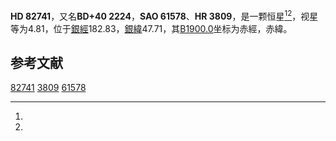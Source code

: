 {{Starbox begin
| name = HD 82741
}}
{{Starbox observe
| epoch = [[J2000.0|J2000.0]]
| constell = {{星座名待查}}<ref name=SIMBAD>{{cite web
 | url=http://simbad.u-strasbg.fr/simbad/sim-id?Ident=HR+3809
 | title =Pulsating variable Star
 | publisher=Centre de Données astronomiques de Strasbourg
 | work=SIMBAD
 | accessdate=2012-07-13}}</ref><ref name=DATA>{{cite web
 | url=http://vizier.u-strasbg.fr/viz-bin/VizieR-5?-out.add=.&-source=5050&-corr=PK=HR&-out.max=9999&HR=3809
 | title=VizieR Detailed Page
 | accessdate=2012-07-13
 | archive-date=2016-03-04
 | archive-url=https://web.archive.org/web/20160304235232/http://vizier.u-strasbg.fr/viz-bin/VizieR-5?-out.add=.&-source=5050&-corr=PK=HR&-out.max=9999&HR=3809
 | dead-url=no
 }}</ref>
| 星官 = 
| ra = {{RA|9|35|3.8}}<ref name=SIMBAD /><ref name=DATA />
| dec = {{DEC|+39|37|17}}<ref name=SIMBAD /><ref name=DATA />
| appmag_v = 4.81<ref name=SIMBAD /><ref name=DATA />
}}
{{Starbox character
| class = G9.5IIIFe-1<ref name=SIMBAD /><ref name=DATA />
| b-v = 0.99<ref name=SIMBAD /><ref name=DATA />
| u-b = 0.76<ref name=SIMBAD /><ref name=DATA />
| r-i = 0.53<ref name=SIMBAD /><ref name=DATA />
| variable = 
}}
{{Starbox astrometry
| radial_v = 0.76
| prop_mo_ra = -12
| parallax = 
| p_error = 
}}
{{Starbox catalog
| names =BD+40 2224，[[SAO星表|SAO]] 61578，[[HD星表|HD]] 82741，[[HR星表|HR]] 3809}}
{{Starbox reference |Simbad=HR+3809}}
{{Starbox end}}

'''HD 82741'''，又名'''BD+40 2224'''，'''SAO 61578'''、'''HR 3809'''，是一颗恒星<ref name=SIMBAD /><ref name=DATA />，视星等为4.81，位于[[銀道座標系|銀經]]182.83，[[銀道座標系|銀緯]]47.71，其[[B1900.0|B1900.0]]坐标为赤經{{RA|9|28|49.6}}，赤緯{{DEC|+40|47.71|56}}。

== 参考文献 ==
{{reflist}}

{{star-stub}}

[[Category:HD和HDE天體|82741]]
[[Category:HR天體|3809]]
[[Category:SAO天體|61578]]